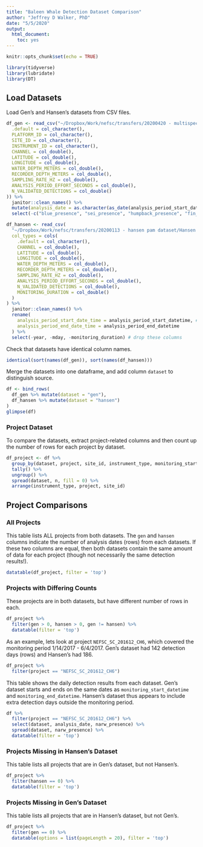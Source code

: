 ```yaml
---
title: "Baleen Whale Detection Dataset Comparison"
author: "Jeffrey D Walker, PhD"
date: "5/5/2020"
output: 
  html_document: 
    toc: yes
---
```


```r
knitr::opts_chunk$set(echo = TRUE)

library(tidyverse)
library(lubridate)
library(DT)
```

## Load Datasets

Load Gen's and Hansen's datasets from CSV files.

```r
df_gen <- read_csv("~/Dropbox/Work/nefsc/transfers/20200420 - multispecies dataset/NOAA_5_Species_Detection_Data_2004-2019_04-20-2020.csv", col_types = cols(
  .default = col_character(),
  PLATFORM_ID = col_character(),
  SITE_ID = col_character(),
  INSTRUMENT_ID = col_character(),
  CHANNEL = col_double(),
  LATITUDE = col_double(),
  LONGITUDE = col_double(),
  WATER_DEPTH_METERS = col_double(),
  RECORDER_DEPTH_METERS = col_double(),
  SAMPLING_RATE_HZ = col_double(),
  ANALYSIS_PERIOD_EFFORT_SECONDS = col_double(),
  N_VALIDATED_DETECTIONS = col_double()
)) %>% 
  janitor::clean_names() %>% 
  mutate(analysis_date = as.character(as_date(analysis_period_start_date_time))) %>%
  select(-c("blue_presence", "sei_presence", "humpback_presence", "fin_presence")) # drop these columns

df_hansen <- read_csv(
  "~/Dropbox/Work/nefsc/transfers/20200113 - hansen pam dataset/Hansen Johnson - narw_pam_database.csv",
  col_types = cols(
    .default = col_character(),
    CHANNEL = col_double(),
    LATITUDE = col_double(),
    LONGITUDE = col_double(),
    WATER_DEPTH_METERS = col_double(),
    RECORDER_DEPTH_METERS = col_double(),
    SAMPLING_RATE_HZ = col_double(),
    ANALYSIS_PERIOD_EFFORT_SECONDS = col_double(),
    N_VALIDATED_DETECTIONS = col_double(),
    MONITORING_DURATION = col_double()
  )
) %>% 
  janitor::clean_names() %>% 
  rename(
    analysis_period_start_date_time = analysis_period_start_datetime, # convert to same column names as Gen
    analysis_period_end_date_time = analysis_period_end_datetime
  ) %>%
  select(-year, -mday, -monitoring_duration) # drop these columns
```

Check that datasets have identical column names.

```r
identical(sort(names(df_gen)), sort(names(df_hansen)))
```

Merge the datasets into one dataframe, and add column `dataset` to distinguish source.

```r
df <- bind_rows(
  df_gen %>% mutate(dataset = "gen"),
  df_hansen %>% mutate(dataset = "hansen")
)
glimpse(df)
```

### Project Dataset

To compare the datasets, extract project-related columns and then count up the number of rows for each project by dataset.

```r
df_project <- df %>% 
  group_by(dataset, project, site_id, instrument_type, monitoring_start_datetime, monitoring_end_datetime) %>% 
  tally() %>% 
  ungroup() %>% 
  spread(dataset, n, fill = 0) %>% 
  arrange(instrument_type, project, site_id)
```

## Project Comparisons

### All Projects

This table lists ALL projects from both datasets. The `gen` and `hansen` columns indicate the number of analysis dates (rows) from each datasets. If these two columns are equal, then both datasets contain the same amount of data for each project (though not necessarily the same detection results!).

```r
datatable(df_project, filter = 'top')
```

### Projects with Differing Counts

These projects are in both datasets, but have different number of rows in each.

```r
df_project %>% 
  filter(gen > 0, hansen > 0, gen != hansen) %>% 
  datatable(filter = 'top')
```

As an example, lets look at project `NEFSC_SC_201612_CH6`, which covered the monitoring period 1/14/2017 - 6/4/2017. Gen's dataset had 142 detection days (rows) and Hansen's had 186.

```r
df_project %>% 
  filter(project == "NEFSC_SC_201612_CH6")
```

This table shows the daily detection results from each dataset. Gen's dataset starts and ends on the same dates as `monitoring_start_datetime` and `monitoring_end_datetime`. Hansen's dataset thus appears to include extra detection days outside the monitoring period.

```r
df %>%
  filter(project == "NEFSC_SC_201612_CH6") %>%
  select(dataset, analysis_date, narw_presence) %>%
  spread(dataset, narw_presence) %>%
  datatable(filter = 'top')
```

### Projects Missing in Hansen's Dataset

This table lists all projects that are in Gen's dataset, but not Hansen's.

```r
df_project %>% 
  filter(hansen == 0) %>% 
  datatable(filter = 'top')
```

### Projects Missing in Gen's Dataset

This table lists all projects that are in Hansen's dataset, but not Gen's.

```r
df_project %>% 
  filter(gen == 0) %>% 
  datatable(options = list(pageLength = 20), filter = 'top')
```

